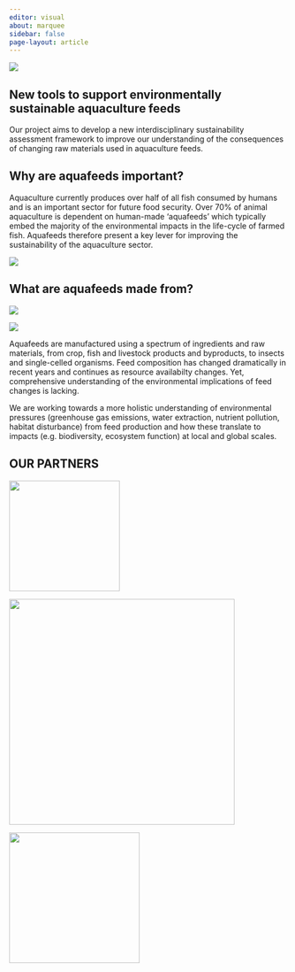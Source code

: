 ```yaml
---
editor: visual
about: marquee
sidebar: false
page-layout: article
---
```


::: {#shutterstock .column-screen}
![](banner.jpg){fig-align="center"}
:::

## **New tools to support environmentally sustainable aquaculture feeds**

Our project aims to develop a new interdisciplinary sustainability assessment framework to improve our understanding of the consequences of changing raw materials used in aquaculture feeds.

## **Why are aquafeeds important?**

::: {layout-ncol="2"}
Aquaculture currently produces over half of all fish consumed by humans and is an important sector for future food security. Over 70% of animal aquaculture is dependent on human-made 'aquafeeds' which typically embed the majority of the environmental impacts in the life-cycle of farmed fish. Aquafeeds therefore present a key lever for improving the sustainability of the aquaculture sector.

![](images/feed-throw.jpg){fig-align="right"}
:::

## **What are aquafeeds made from?**

::: {layout-ncol="2"}
![](images/soy.jpg)

![](images/foragefish.jpg)
:::

Aquafeeds are manufactured using a spectrum of ingredients and raw materials, from crop, fish and livestock products and byproducts, to insects and single-celled organisms. Feed composition has changed dramatically in recent years and continues as resource availabilty changes. Yet, comprehensive understanding of the environmental implications of feed changes is lacking.

We are working towards a more holistic understanding of environmental pressures (greenhouse gas emissions, water extraction, nutrient pollution, habitat disturbance) from feed production and how these translate to impacts (e.g. biodiversity, ecosystem function) at local and global scales.

## OUR PARTNERS

::: {layout-ncol="3"}
![](biomar_logo_2023.png){width="200"}

![](manchesteruni.gif){width="408"}

![](UC_Santa_Barbara_Seal.png){width="236"}
:::
